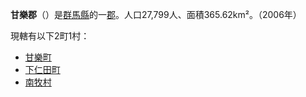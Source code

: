 {{日本郡
| 郡 = 甘樂郡
| 日文原名 = 甘楽郡
| 平假名 = かんらぐん
| 羅馬字拼音 = Kanra-gun
| 地圖 =
| 都道府縣 = 群馬縣
| 編號 = 
| 町 = 2
| 村 = 1
| 經度 = 
| 緯度 = 
| 註記 = 
|}}
'''甘樂郡'''（{{jpn|j=甘楽郡|hg=かんらぐん|rm=Kanra gun|f=y}}）是[[群馬縣|群馬縣]]的一[[郡|郡]]。人口27,799人、面積365.62km²。（2006年）

現轄有以下2町1村：
*[[甘樂町|甘樂町]]
*[[下仁田町|下仁田町]]
*[[南牧村_(群馬縣)|南牧村]]

{{上野國的郡}}
{{群馬縣}}{{Authority control}}